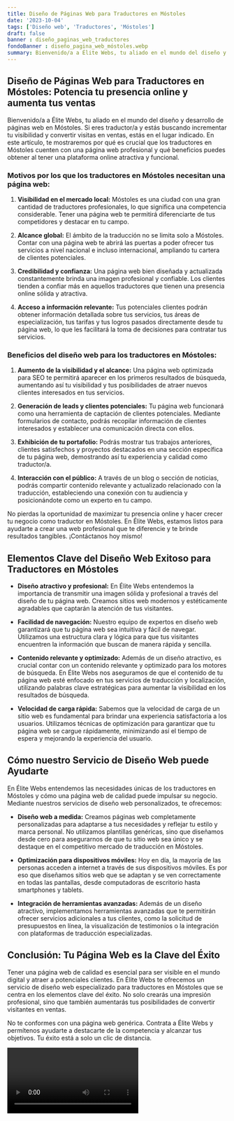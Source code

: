 ```yaml
---
title: Diseño de Páginas Web para Traductores en Móstoles
date: '2023-10-04'
tags: ['Diseño web', 'Traductores', 'Móstoles']
draft: false
banner : diseño_paginas_web_traductores
fondoBanner : diseño_pagina_web_móstoles.webp
summary: Bienvenido/a a Élite Webs, tu aliado en el mundo del diseño y desarrollo de páginas web en Móstoles. Si eres traductor/a y estás buscando incrementar tu visibilidad y convertir visitas en ventas, estás en el lugar indicado. En este artículo, te mostraremos por qué es crucial que los traductores en Móstoles cuenten con una página web profesional y qué beneficios puedes obtener al tener una plataforma online atractiva y funcional.
---
```


## **Diseño de Páginas Web para Traductores en Móstoles: Potencia tu presencia online y aumenta tus ventas**

Bienvenido/a a Élite Webs, tu aliado en el mundo del diseño y desarrollo de páginas web en Móstoles. Si eres traductor/a y estás buscando incrementar tu visibilidad y convertir visitas en ventas, estás en el lugar indicado. En este artículo, te mostraremos por qué es crucial que los traductores en Móstoles cuenten con una página web profesional y qué beneficios puedes obtener al tener una plataforma online atractiva y funcional.

### **Motivos por los que los traductores en Móstoles necesitan una página web:**

1. **Visibilidad en el mercado local:** Móstoles es una ciudad con una gran cantidad de traductores profesionales, lo que significa una competencia considerable. Tener una página web te permitirá diferenciarte de tus competidores y destacar en tu campo.

2. **Alcance global:** El ámbito de la traducción no se limita solo a Móstoles. Contar con una página web te abrirá las puertas a poder ofrecer tus servicios a nivel nacional e incluso internacional, ampliando tu cartera de clientes potenciales.

3. **Credibilidad y confianza:** Una página web bien diseñada y actualizada constantemente brinda una imagen profesional y confiable. Los clientes tienden a confiar más en aquellos traductores que tienen una presencia online sólida y atractiva.

4. **Acceso a información relevante:** Tus potenciales clientes podrán obtener información detallada sobre tus servicios, tus áreas de especialización, tus tarifas y tus logros pasados directamente desde tu página web, lo que les facilitará la toma de decisiones para contratar tus servicios.

### **Beneficios del diseño web para los traductores en Móstoles:**

1. **Aumento de la visibilidad y el alcance:** Una página web optimizada para SEO te permitirá aparecer en los primeros resultados de búsqueda, aumentando así tu visibilidad y tus posibilidades de atraer nuevos clientes interesados en tus servicios.

2. **Generación de leads y clientes potenciales:** Tu página web funcionará como una herramienta de captación de clientes potenciales. Mediante formularios de contacto, podrás recopilar información de clientes interesados y establecer una comunicación directa con ellos.

3. **Exhibición de tu portafolio:** Podrás mostrar tus trabajos anteriores, clientes satisfechos y proyectos destacados en una sección específica de tu página web, demostrando así tu experiencia y calidad como traductor/a.

4. **Interacción con el público:** A través de un blog o sección de noticias, podrás compartir contenido relevante y actualizado relacionado con la traducción, estableciendo una conexión con tu audiencia y posicionándote como un experto en tu campo.

No pierdas la oportunidad de maximizar tu presencia online y hacer crecer tu negocio como traductor en Móstoles. En Élite Webs, estamos listos para ayudarte a crear una web profesional que te diferencie y te brinde resultados tangibles. ¡Contáctanos hoy mismo!

<GifSeo />

<Cta />

## Elementos Clave del Diseño Web Exitoso para Traductores en Móstoles

- **Diseño atractivo y profesional:** En Élite Webs entendemos la importancia de transmitir una imagen sólida y profesional a través del diseño de tu página web. Creamos sitios web modernos y estéticamente agradables que captarán la atención de tus visitantes.

- **Facilidad de navegación:** Nuestro equipo de expertos en diseño web garantizará que tu página web sea intuitiva y fácil de navegar. Utilizamos una estructura clara y lógica para que tus visitantes encuentren la información que buscan de manera rápida y sencilla.

- **Contenido relevante y optimizado:** Además de un diseño atractivo, es crucial contar con un contenido relevante y optimizado para los motores de búsqueda. En Élite Webs nos aseguramos de que el contenido de tu página web esté enfocado en tus servicios de traducción y localización, utilizando palabras clave estratégicas para aumentar la visibilidad en los resultados de búsqueda.

- **Velocidad de carga rápida:** Sabemos que la velocidad de carga de un sitio web es fundamental para brindar una experiencia satisfactoria a los usuarios. Utilizamos técnicas de optimización para garantizar que tu página web se cargue rápidamente, minimizando así el tiempo de espera y mejorando la experiencia del usuario.

## Cómo nuestro Servicio de Diseño Web puede Ayudarte

En Élite Webs entendemos las necesidades únicas de los traductores en Móstoles y cómo una página web de calidad puede impulsar su negocio. Mediante nuestros servicios de diseño web personalizados, te ofrecemos:

- **Diseño web a medida:** Creamos páginas web completamente personalizadas para adaptarse a tus necesidades y reflejar tu estilo y marca personal. No utilizamos plantillas genéricas, sino que diseñamos desde cero para asegurarnos de que tu sitio web sea único y se destaque en el competitivo mercado de traducción en Móstoles.

- **Optimización para dispositivos móviles:** Hoy en día, la mayoría de las personas acceden a internet a través de sus dispositivos móviles. Es por eso que diseñamos sitios web que se adaptan y se ven correctamente en todas las pantallas, desde computadoras de escritorio hasta smartphones y tablets.

- **Integración de herramientas avanzadas:** Además de un diseño atractivo, implementamos herramientas avanzadas que te permitirán ofrecer servicios adicionales a tus clientes, como la solicitud de presupuestos en línea, la visualización de testimonios o la integración con plataformas de traducción especializadas.

## Conclusión: Tu Página Web es la Clave del Éxito

Tener una página web de calidad es esencial para ser visible en el mundo digital y atraer a potenciales clientes. En Élite Webs te ofrecemos un servicio de diseño web especializado para traductores en Móstoles que se centra en los elementos clave del éxito. No solo crearás una impresión profesional, sino que también aumentarás tus posibilidades de convertir visitantes en ventas.

No te conformes con una página web genérica. Contrata a Élite Webs y permítenos ayudarte a destacarte de la competencia y alcanzar tus objetivos. Tu éxito está a solo un clic de distancia.

<Video />

<CtaBot job='Traductores' city='Móstoles'/>

<Gmaps query='Móstoles+españa+maps' />